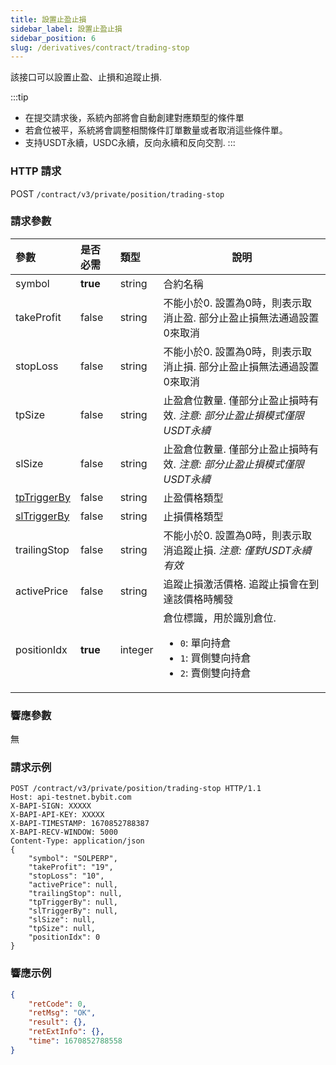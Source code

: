 ```yaml
---
title: 設置止盈止損
sidebar_label: 設置止盈止損
sidebar_position: 6
slug: /derivatives/contract/trading-stop
---
```


該接口可以設置止盈、止損和追蹤止損.

:::tip
* 在提交請求後，系統內部將會自動創建對應類型的條件單
* 若倉位被平，系統將會調整相關條件訂單數量或者取消這些條件單。
* 支持USDT永續，USDC永續，反向永續和反向交割.
:::

### HTTP 請求
POST `/contract/v3/private/position/trading-stop`

### 請求參數
| 參數 | 是否必需 | 類型 | 說明|
|:----- |:-------|:-----|------ |
|symbol |**true** |string |合約名稱|
|takeProfit |false |string |不能小於0. 設置為0時，則表示取消止盈. 部分止盈止損無法通過設置0來取消|
|stopLoss |false |string |不能小於0. 設置為0時，則表示取消止損. 部分止盈止損無法通過設置0來取消|
|tpSize |false |string |止盈倉位數量. 僅部分止盈止損時有效. _注意: 部分止盈止損模式僅限USDT永續_ |
|slSize |false |string |止盈倉位數量. 僅部分止盈止損時有效. _注意: 部分止盈止損模式僅限USDT永續_|
|[tpTriggerBy](../enum#triggerby) |false |string |止盈價格類型|
|[slTriggerBy](../enum#triggerby) |false |string |止損價格類型|
|trailingStop |false |string |不能小於0. 設置為0時，則表示取消追蹤止損. _注意: 僅對USDT永續有效_ |
|activePrice |false |string |追蹤止損激活價格. 追蹤止損會在到達該價格時觸發 |
|positionIdx |**true** |integer |倉位標識，用於識別倉位. <ul><li>`0`: 單向持倉</li><li>`1`: 買側雙向持倉</li><li>`2`: 賣側雙向持倉</li> </ul>|

### 響應參數
無

### 請求示例

```http
POST /contract/v3/private/position/trading-stop HTTP/1.1
Host: api-testnet.bybit.com
X-BAPI-SIGN: XXXXX
X-BAPI-API-KEY: XXXXX
X-BAPI-TIMESTAMP: 1670852788387
X-BAPI-RECV-WINDOW: 5000
Content-Type: application/json
{
    "symbol": "SOLPERP",
    "takeProfit": "19",
    "stopLoss": "10",
    "activePrice": null,
    "trailingStop": null,
    "tpTriggerBy": null,
    "slTriggerBy": null,
    "slSize": null,
    "tpSize": null,
    "positionIdx": 0
}
```

### 響應示例

```json
{
    "retCode": 0,
    "retMsg": "OK",
    "result": {},
    "retExtInfo": {},
    "time": 1670852788558
}
```
